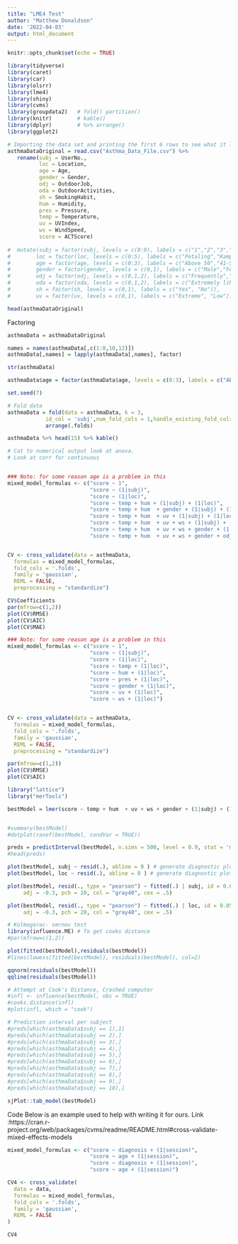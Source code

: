 ```yaml
---
title: "LME4 Test"
author: "Matthew Donaldson"
date: '2022-04-03'
output: html_document
---
```


```r
knitr::opts_chunk$set(echo = TRUE)
```

```r
library(tidyverse)
library(caret)
library(car)
library(olsrr)
library(lme4)
library(shiny)
library(cvms)
library(groupdata2)   # fold() partition()
library(knitr)        # kable()
library(dplyr)        # %>% arrange()
library(ggplot2)
```

```r
# Importing the data set and printing the first 6 rows to see what it looks like
asthmaDataOriginal = read.csv("Asthma_Data_File.csv") %>%
   rename(subj = UserNo.,
          loc = Location,
          age = Age,
          gender = Gender,
          odj = OutdoorJob,
          oda = OutdoorActivities,          
          sh = SmokingHabit,
          hum = Humidity,
          pres = Pressure,
          temp = Temperature,
          uv = UVIndex,
          ws = WindSpeed,
          score = ACTScore)
  
#  mutate(subj = factor(subj, levels = c(0:9), labels = c("1","2","3","4","5","6","7","8","9","10")),
#        loc = factor(loc, levels = c(0:5), labels = c("Petaling","Kampong Baharu         Balakong","Putrajaya","Kota Bharu","Kuala Lampur","Cyberjaya")),
#        age = factor(age, levels = c(0:3), labels = c("Above 50","41-50","31-40","19-30")),
#        gender = factor(gender, levels = c(0,1), labels = c("Male","Female")),
#        odj = factor(odj, levels = c(0,1,2), labels = c("Frequently","Occasionally","Rarely")),
#        oda = factor(oda, levels = c(0,1,2), labels = c("Extremely likely","Neither likely or dislikely","Not at all likely")),
#        sh = factor(sh, levels = c(0,1), labels = c("Yes", "No")),
#        uv = factor(uv, levels = c(0,1), labels = c("Extreme", "Low")))

head(asthmaDataOriginal)
```

Factoring
```r
asthmaData = asthmaDataOriginal

names = names(asthmaData[,c(1:8,10,12)]) 
asthmaData[,names] = lapply(asthmaData[,names], factor)

str(asthmaData)
```

```r

asthmaData$age = factor(asthmaData$age, levels = c(0:3), labels = c("Above 50","41-50","31-40","19-30"))

```



```r
set.seed(7)

# Fold data 
asthmaData = fold(data = asthmaData, k = 3,
            id_col = 'subj',num_fold_cols = 1,handle_existing_fold_cols = "keep") %>% 
            arrange(.folds)

asthmaData %>% head(15) %>% kable()
```


```r
# Cat to numerical output look at anova.
# Look at corr for continuous


### Note: for some reason age is a problem in this
mixed_model_formulas <- c("score ~ 1",
                          "score ~ (1|subj)",
                          "score ~ (1|loc)",
                          "score ~ temp + hum + (1|subj) + (1|loc)",
                          "score ~ temp + hum  + gender + (1|subj) + (1|loc)",
                          "score ~ temp + hum  + uv + (1|subj) + (1|loc)",
                          "score ~ temp + hum  + uv + ws + (1|subj) + (1|loc)",
                          "score ~ temp + hum  + uv + ws + gender + (1|subj) + (1|loc)",
                          "score ~ temp + hum  + uv + ws + gender + odj + (1|subj)")


CV <- cross_validate(data = asthmaData,
  formulas = mixed_model_formulas,
  fold_cols = '.folds',
  family = 'gaussian',
  REML = FALSE,
  preprocessing = "standardize")
```


```r
CV$Coefficients
par(mfrow=c(1,2))
plot(CV$RMSE)
plot(CV$AIC)
plot(CV$MAE)
```

```r
### Note: for some reason age is a problem in this
mixed_model_formulas <- c("score ~ 1",
                          "score ~ (1|subj)",
                          "score ~ (1|loc)",
                          "score ~ temp + (1|loc)",
                          "score ~ hum + (1|loc)",
                          "score ~ pres + (1|loc)",
                          "score ~ gender + (1|loc)",
                          "score ~ uv + (1|loc)",
                          "score ~ ws + (1|loc)")


CV <- cross_validate(data = asthmaData,
  formulas = mixed_model_formulas,
  fold_cols = '.folds',
  family = 'gaussian',
  REML = FALSE,
  preprocessing = "standardize")

par(mfrow=c(1,2))
plot(CV$RMSE)
plot(CV$AIC)
```



```r

library("lattice")
library("merTools")

bestModel = lmer(score ~ temp + hum  + uv + ws + gender + (1|subj) + (1|loc), data = asthmaData)


#summary(bestModel)
#dotplot(ranef(bestModel, condVar = TRUE))

preds = predictInterval(bestModel, n.sims = 500, level = 0.9, stat = 'median')
#head(preds)

```


```r

plot(bestModel, subj ~ resid(.), abline = 0 ) # generate diagnostic plots
plot(bestModel, loc ~ resid(.), abline = 0 ) # generate diagnostic plots

plot(bestModel, resid(., type = "pearson") ~ fitted(.) | subj, id = 0.05, 
     adj = -0.3, pch = 20, col = "gray40", cex = .5)

plot(bestModel, resid(., type = "pearson") ~ fitted(.) | loc, id = 0.05, 
     adj = -0.3, pch = 20, col = "gray40", cex = .5)

```


```r

# Kolmogorac- smrnov test  
library(influence.ME) # To get cooks distance
#par(mfrow=c(1,2))

plot(fitted(bestModel),residuals(bestModel))
#lines(lowess(fitted(bestModel), residuals(bestModel), col=2)

qqnorm(residuals(bestModel))
qqline(residuals(bestModel))

# Attempt at Cook's Distance, Crashed computer
#infl <- influence(bestModel, obs = TRUE)
#cooks.distance(infl)
#plot(infl, which = "cook")

# Prediction interval per subject
#preds[which(asthmaData$subj == 1),1]
#preds[which(asthmaData$subj == 2),]
#preds[which(asthmaData$subj == 3),]
#preds[which(asthmaData$subj == 4),]
#preds[which(asthmaData$subj == 5),]
#preds[which(asthmaData$subj == 6),]
#preds[which(asthmaData$subj == 7),]
#preds[which(asthmaData$subj == 8),]
#preds[which(asthmaData$subj == 9),]
#preds[which(asthmaData$subj == 10),]


```


```r

sjPlot::tab_model(bestModel)

```






Code Below is an example used to help with writing it for ours.
Link :https://cran.r-project.org/web/packages/cvms/readme/README.html#cross-validate-mixed-effects-models
```r

mixed_model_formulas <- c("score ~ diagnosis + (1|session)",
                          "score ~ age + (1|session)",
                          "score ~ diagnosis + (1|session)",
                          "score ~ age + (1|session)")

CV4 <- cross_validate(
  data = data,
  formulas = mixed_model_formulas,
  fold_cols = '.folds',
  family = 'gaussian',
  REML = FALSE
)

CV4
```












